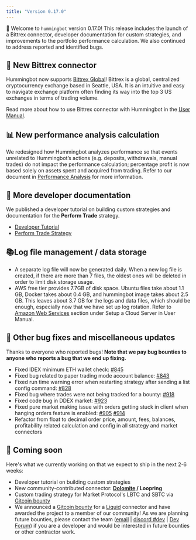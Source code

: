 ```yaml
---
title: "Version 0.17.0"
---
```


🚀 Welcome to `hummingbot` version 0.17.0! This release includes the launch of a Bittrex connector, developer documentation for custom strategies, and improvements to the portfolio performance calculation. We also continued to address reported and identified bugs.

## 🔗 New Bittrex connector

Hummingbot now supports [Bittrex Global](https://global.bittrex.com/)! Bittrex is a global, centralized cryptocurrency exchange based in Seattle, USA. It is an intuitive and easy to navigate exchange platform often finding its way into the top 3 US exchanges in terms of trading volume.

Read more about how to use Bittrex connector with Hummingbot in the [User Manual](https://docs.hummingbot.io/connectors/bittrex/).

## 📊 New performance analysis calculation

We redesigned how Hummingbot analyzes performance so that events unrelated to Hummingbot’s actions (e.g. deposits, withdrawals, manual trades) do not impact the performance calculation; percentage profit is now based solely on assets spent and acquired from trading. Refer to our document in [Performance Analysis](https://docs.hummingbot.io/operation/command-ref/#history) for more information.

## 📝 More developer documentation

We published a developer tutorial on building custom strategies and documentation for the **Perform Trade** strategy.

- [Developer Tutorial](https://docs.hummingbot.io/developers/tutorial/)
- [Perform Trade Strategy](https://docs.hummingbot.io/developers/tutorial/perform-trade/)

## 📚Log file management / data storage

- A separate log file will now be generated daily. When a new log file is created, if there are more than 7 files, the oldest ones will be deleted in order to limit disk storage usage.
- AWS free tier provides 7.7GB of disk space. Ubuntu files take about 1.1 GB, Docker takes about 0.4 GB, and hummingbot image takes about 2.5 GB. This leaves about 3.7 GB for the logs and data files, which should be enough, especially now that we have set up log rotation. Refer to [Amazon Web Services](https://docs.hummingbot.io/installation/cloud/#amazon-web-services) section under Setup a Cloud Server in User Manual.

## 🐞 Other bug fixes and miscellaneous updates

Thanks to everyone who reported bugs! **Note that we pay bug bounties to anyone who reports a bug that we end up fixing.**

- Fixed IDEX minimum ETH wallet check: [#845](https://github.com/CoinAlpha/hummingbot/issues/845)
- Fixed bug related to paper trading mode account balance: [#843](https://github.com/CoinAlpha/hummingbot/issues/843)
- Fixed run time warning error when restarting strategy after sending a list config command: [#828](https://github.com/CoinAlpha/hummingbot/issues/828)
- Fixed bug where trades were not being tracked for a bounty: [#918](https://github.com/CoinAlpha/hummingbot/issues/918)
- Fixed code bug in DDEX market: [#923](https://github.com/CoinAlpha/hummingbot/issues/923)
- Fixed pure market making issue with orders getting stuck in client when hanging orders feature is enabled: [#905](https://github.com/CoinAlpha/hummingbot/issues/905) [#914](https://github.com/CoinAlpha/hummingbot/issues/914)
- Refactor from float to decimal order price, amount, fees, balances, profitability related calculation and config in all strategy and market connectors

## 🚀 Coming soon

Here's what we currently working on that we expect to ship in the next 2-6 weeks:

- Developer tutorial on building custom strategies
- New community-contributed connector: **[Dolomite](https://dolomite.io/) / Loopring**
- Custom trading strategy for Market Protocol's LBTC and SBTC via [Gitcoin bounty](https://gitcoin.co/issue/MARKETProtocol/MARKETProtocol/230/3417)
- We announced a [Gitcoin bounty](https://gitcoin.co/issue/CoinAlpha/hummingbot/909/3556) for a [Liquid](https://liquid.com) connector and have awarded the project to a member of our community! As we are planning future bounties, please contact the team ([email](mailto:dev@hummingbot.io) | [discord #dev](https://discord.hummingbot.io) | [Dev Forum](https://forum.hummingbot.io)) if you are a developer and would be interested in future bounties or other contractor work.
